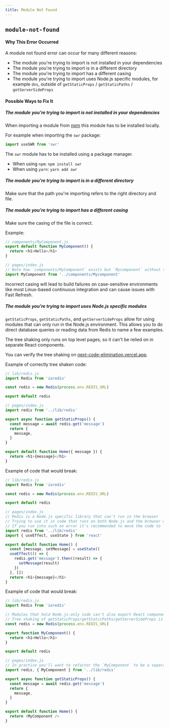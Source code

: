 ```yaml
---
title: Module Not Found
---
```


## `module-not-found`

#### Why This Error Occurred

A module not found error can occur for many different reasons:

- The module you're trying to import is not installed in your dependencies
- The module you're trying to import is in a different directory
- The module you're trying to import has a different casing
- The module you're trying to import uses Node.js specific modules, for example `dns`, outside of `getStaticProps` / `getStaticPaths` / `getServerSideProps`

#### Possible Ways to Fix It

##### The module you're trying to import is not installed in your dependencies

When importing a module from [npm](https://npmjs.com) this module has to be installed locally.

For example when importing the `swr` package:

```js
import useSWR from 'swr'
```

The `swr` module has to be installed using a package manager.

- When using `npm`: `npm install swr`
- When using `yarn`: `yarn add swr`

##### The module you're trying to import is in a different directory

Make sure that the path you're importing refers to the right directory and file.

##### The module you're trying to import has a different casing

Make sure the casing of the file is correct.

Example:

```js
// components/MyComponent.js
export default function MyComponent() {
  return <h1>Hello</h1>
}
```

```js
// pages/index.js
// Note how `components/MyComponent` exists but `Mycomponent` without the capital `c` is imported
import MyComponent from '../components/Mycomponent'
```

Incorrect casing will lead to build failures on case-sensitive environments like most Linux-based continuous integration and can cause issues with Fast Refresh.

##### The module you're trying to import uses Node.js specific modules

`getStaticProps`, `getStaticPaths`, and `getServerSideProps` allow for using modules that can only run in the Node.js environment. This allows you to do direct database queries or reading data from Redis to name a few examples.

The tree shaking only runs on top level pages, so it can't be relied on in separate React components.

You can verify the tree shaking on [next-code-elimination.vercel.app](https://next-code-elimination.vercel.app/).

Example of correctly tree shaken code:

```js
// lib/redis.js
import Redis from 'ioredis'

const redis = new Redis(process.env.REDIS_URL)

export default redis
```

```js
// pages/index.js
import redis from '../lib/redis'

export async function getStaticProps() {
  const message = await redis.get('message')
  return {
    message,
  }
}

export default function Home({ message }) {
  return <h1>{message}</h1>
}
```

Example of code that would break:

```js
// lib/redis.js
import Redis from 'ioredis'

const redis = new Redis(process.env.REDIS_URL)

export default redis
```

```js
// pages/index.js
// Redis is a Node.js specific library that can't run in the browser
// Trying to use it in code that runs on both Node.js and the browser will result in a module not found error for modules that ioredis relies on
// If you run into such an error it's recommended to move the code to `getStaticProps` or `getServerSideProps` as those methods guarantee that the code is only run in Node.js.
import redis from '../lib/redis'
import { useEffect, useState } from 'react'

export default function Home() {
  const [message, setMessage] = useState()
  useEffect(() => {
    redis.get('message').then((result) => {
      setMessage(result)
    })
  }, [])
  return <h1>{message}</h1>
}
```

Example of code that would break:

```js
// lib/redis.js
import Redis from 'ioredis'

// Modules that hold Node.js-only code can't also export React components
// Tree shaking of getStaticProps/getStaticPaths/getServerSideProps is ran only on page files
const redis = new Redis(process.env.REDIS_URL)

export function MyComponent() {
  return <h1>Hello</h1>
}

export default redis
```

```js
// pages/index.js
// In practice you'll want to refactor the `MyComponent` to be a separate file so that tree shaking ensures that specific import is not included for the browser compilation
import redis, { MyComponent } from '../lib/redis'

export async function getStaticProps() {
  const message = await redis.get('message')
  return {
    message,
  }
}

export default function Home() {
  return <MyComponent />
}
```

